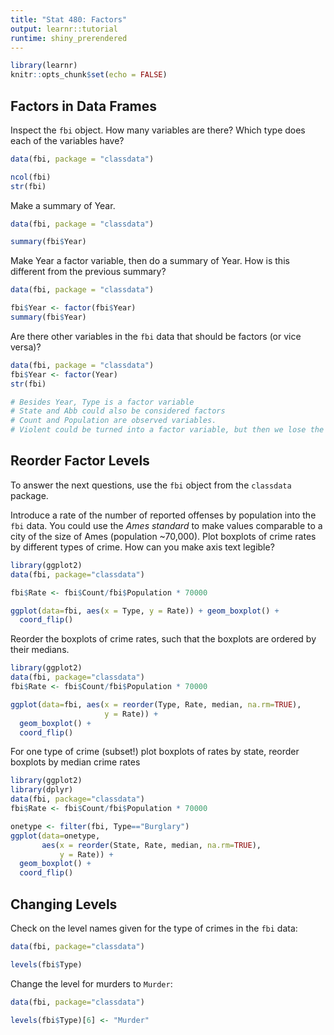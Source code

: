 ```yaml
---
title: "Stat 480: Factors"
output: learnr::tutorial
runtime: shiny_prerendered
---
```


```r
library(learnr)
knitr::opts_chunk$set(echo = FALSE)
```






##  Factors in Data Frames


Inspect the `fbi` object. How many variables are there? Which type does each of the variables have?

```r
data(fbi, package = "classdata")


```

```r
ncol(fbi)
str(fbi)
```


Make a summary of Year.

```r
data(fbi, package = "classdata")

```

```r
summary(fbi$Year)
```


Make Year  a factor variable, then do a summary of Year. How is this different from the previous summary?

```r
data(fbi, package = "classdata")

```

```r
fbi$Year <- factor(fbi$Year)
summary(fbi$Year)
```

Are there other variables in the `fbi` data that should be factors (or vice versa)? 

```r
data(fbi, package = "classdata")
fbi$Year <- factor(Year)
str(fbi)
```

```r
# Besides Year, Type is a factor variable
# State and Abb could also be considered factors
# Count and Population are observed variables.
# Violent could be turned into a factor variable, but then we lose the logical information
```



## Reorder Factor Levels

To answer the next questions, use the `fbi` object from the `classdata` package. 

Introduce a rate of the number of reported offenses by population into the `fbi` data. You could use the *Ames standard* to make values comparable to a city of the size of Ames (population ~70,000). Plot boxplots of crime rates by different types of crime. How can you make axis text legible?

```r
library(ggplot2)
data(fbi, package="classdata")


```

```r
fbi$Rate <- fbi$Count/fbi$Population * 70000

ggplot(data=fbi, aes(x = Type, y = Rate)) + geom_boxplot() +
  coord_flip()
```


Reorder the boxplots of crime rates, such that the boxplots are ordered by their medians. 

```r
library(ggplot2)
data(fbi, package="classdata")
fbi$Rate <- fbi$Count/fbi$Population * 70000


```

```r
ggplot(data=fbi, aes(x = reorder(Type, Rate, median, na.rm=TRUE),
                     y = Rate)) + 
  geom_boxplot() +
  coord_flip()
```


For one type of crime (subset!) plot boxplots of rates by state, reorder boxplots by median crime rates</span>


```r
library(ggplot2)
library(dplyr)
data(fbi, package="classdata")
fbi$Rate <- fbi$Count/fbi$Population * 70000


```

```r
onetype <- filter(fbi, Type=="Burglary")
ggplot(data=onetype, 
       aes(x = reorder(State, Rate, median, na.rm=TRUE),
           y = Rate)) + 
  geom_boxplot() +
  coord_flip()
```



## Changing Levels

Check on the level names given for the type of crimes in the `fbi` data:

```r
data(fbi, package="classdata")

```

```r
levels(fbi$Type)
```


Change the level for murders to `Murder`:

```r
data(fbi, package="classdata")

```

```r
levels(fbi$Type)[6] <- "Murder"
```

